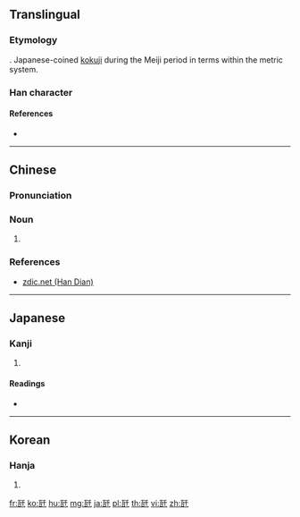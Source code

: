 ==Translingual==

===Etymology===
{{Han compound|瓦|千|t1=gram|t2=one thousand|ls=ic}}. Japanese-coined [[kokuji]] during the Meiji period in terms within the metric system.

===Han character===
{{Han char|rn=98|rad=瓦|as=03|sn=8|four=|canj=MNHJ|ids=⿺瓦千}}

====References====
* {{Han ref|kx=0748.081|dkj=21450|dj=1156.140|hdz=21422.050|uh=74E9|ud=29929|bh=A260|bd=41568}}

----

==Chinese==
{{zh-forms}}

===Pronunciation===
{{zh-pron
|m=qiānwǎ
|c=cin1 ngaa5
|h=
|md=
|mn=
|w=
|mc=
|oc=
|cat=n
}}

===Noun===
{{zh-noun}}

# {{lb|zh|dated}} {{n-g|Symbol for {{zh-l|千瓦|kilowatt}}.}}

===References===
* [http://www.zdic.net/zd/zi/ZdicE7Zdic93ZdicA9.htm zdic.net (Han Dian)]

----

==Japanese==

===Kanji===
{{ja-kanji|grade=|rs=瓦03}}

# {{lb|ja|dated}} {{n-g|Symbol for [kilogram].}}

====Readings====
* {{ja-readings|on=|kun=[[キログラム]] (kiroguramu)|nanori=}}

----

==Korean==

===Hanja===
{{ko-hanja|hangeul=천|eumhun=|rv=cheon|mr=ch'ŏn|y=chen}}

# {{defn|lang=ko|sort=瓦03}}

[[fr:瓩]]
[[ko:瓩]]
[[hu:瓩]]
[[mg:瓩]]
[[ja:瓩]]
[[pl:瓩]]
[[th:瓩]]
[[vi:瓩]]
[[zh:瓩]]